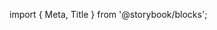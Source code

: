 ﻿import { Meta, Title } from '@storybook/blocks';

<Meta of={MetadataBaseStories} />

<Title />

A component to quickly and easily lay out several pieces of content.

## Source

https://github.com/rdkcentral/Lightning-UI-Components/blob/develop/packages/@lightningjs/ui-components/src/components/MetadataBase/MetadataBase.js

## Usage

MetadataBase can be used with any combination of title, description, data (inline content), call-to-action (text), and/or a logo.

```js
import { MetadataBase } from '@lightningjs/ui-components';
import lightningbolt from '../../assets/images/ic_lightning_white_32.png';
import circle from '../../assets/images/circle.svg';

class Example extends lng.Component {
  static _template() {
    return {
      MetadataBase: {
        type: MetadataBase,
        w: 400,
        h: 300,
        title: 'Title',
        details: [
          '94%',
          {
            icon: lightningbolt,
            style: { color: getHexColor('00ff00') },
            title: 'Green Lightning Bolt'
          },
          '86%',
          {
            icon: 'https://upload.wikimedia.org/wikipedia/commons/b/b6/Tomato-Torrent-Icon.png',
            title: 'Rotten Tomatoes rating'
          }
        ],
        description: 'Description',
        logo: circle,
        logoWidth: 32,
        logoHeight: 32
      }
    };
  }
}
```

## API

### Properties

| name         | type           | required             | default   | description                                  |
| ------------ | -------------- | -------------------- | --------- | -------------------------------------------- |
| description  | string         | false                | undefined | third line or description of the content     |
| details      | inline content | false                | undefined | relevant content data in the middle          |
| logo         | string         | false                | undefined | logo to display at bottom of component       |
| logoHeight   | number         | true (if using logo) | undefined | height of logo                               |
| logoPosition | string         | false                | 'right'   | which side to place logo (`right` or `left`) |
| logoTitle    | string         | true (if using logo) | undefined | title of logo to use for announcer           |
| logoWidth    | number         | true (if using logo) | undefined | width of logo                                |
| title        | string         | false                | undefined | first line or headline of the content        |

### Style Properties

| name                 | type             | description                                                     |
| -------------------- | ---------------- | --------------------------------------------------------------- |
| descriptionTextStyle | string \| object | text style for description                                      |
| detailsTextStyle     | string \| object | text style for details                                          |
| fadeWidth            | number           | width of fade applied to second line if text encroaches on logo |
| logoHeight           | number           | height for logo                                                 |
| logoPadding          | number           | spacing between logo and secondLine                             |
| logoWidth            | number           | width for logo                                                  |
| titleTextStyle       | string \| object | text style for title                                            |
